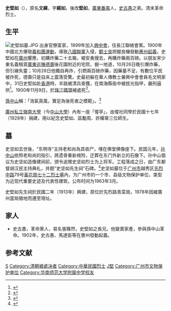 '''史堅如'''（{{bd|1879年||1900年}}），原名'''文緯'''，字'''經如'''，後改'''堅如'''，[[廣東|廣東]][[番禺縣|番禺]]人，[[史古愚|史古愚]]之弟。清末革命烈士。

== 生平 ==
[[File:史堅如墓.JPG|thumb]]
出身官僚富家，1899年加入[[興中會|興中會]]，往長江聯絡會黨。1900年中國北方爆發[[義和團運動|義和團運動]]，導致[[八國聯軍|八國聯軍]]入侵，[[鄭士良|鄭士良]]把握良機發動[[惠州起義|惠州起義]]，史堅如在[[廣州|廣州]]響應，初購炸藥二十五箱，被安勇搜去，再購炸藥兩百磅。以朋友宋少東名義租賃[[廣東巡撫|廣東巡撫]][[德壽_(人物)|德壽]]後花園附近的宅院，掘一地道，10月26日晚引爆炸藥，但引線失靈；10月28日他獨自再炸，引燃兩百磅炸藥，因藥量不足，有數位平民被炸死，德壽只是自床上震落受驚。史最初躲在華人傳教士兼興中會會員毛文明家中，31日史堅如赴[[香港|香港]]時，半路被清兵查獲，在南海縣衙中被拔光指甲，嚴刑逼供<ref>{{cite book
| editor = 广州市地方志编纂委员会
| title = 《广州市志·卷十九·人物志》
| url = http://www.wenqujingdian.com/Public/editor/attached/file/12/B3059961.pdf
| chapter = 史坚如
| page = 58
| via = 文曲经典数字图书馆
| access-date = 2022-02-09
| archive-date = 2022-02-09
| archive-url = https://web.archive.org/web/20220209194226/http://www.wenqujingdian.com/Public/editor/attached/file/12/B3059961.pdf
| dead-url = no
}}</ref>。1900年11月9日，於[[珠江碼頭|珠江碼頭]]被處死<ref>{{cite book | language = zh-hans | author = 贾逸君 | coauthors =  | title = 《民国名人传》 | url =  | date = 1993年 | location =  | publisher = 岳麓书社  | id =  | isbn = 7805203652 | pages = 28页 }}</ref>。

[[孫中山|孫中山]]稱：「浩氣英風，實足為後死者之模範」。<ref>{{cite web|url=http://bdcconline.net/zh-hant/stories/shi-jianru|title=Shi Jianru |website=基督教史人物傳記}}</ref>

[[岭南大学_(广州)|廣州私立嶺南大學]]（今[[中山大學|中山大學]]）內有一座「惺亭」，由惺社同學於民國十七年（1928年）捐建，用以紀念史堅如、區勵周、許耀章三位師生。

== 墓 ==
{{文物保护单位
|名称 = 史坚如墓
|图片 = [[File:史堅如先生祠.JPG|250px]]<br/><small>史堅如先生祠（史堅如墓），大門石額由[[胡漢民|胡漢民]]題字。
|说明 = 
|级别 = 市、县级文物保护单位
|省名 = 广东省
|市/县名 = 广州市
|所在 = 越秀区先烈中路79号
|坐标 =<!-- 请使用{{Coord}}模板 -->
|分类 = 近现代重要史迹及代表性建筑
|时代 = 1913
|编号 = 
|登录 = 1963年3月
}}
史坚如去世後，“东明寺”主持老和尚為其收尸，埋在佛堂佛像座下。民国元年，[[孙中山|孙中山]]依照老和尚的指引，將遗骨重新棺殓，迁葬在东门外新立的石像下。孙中山倡议为史坚如造像建祠前，颁令追赠史坚如烈士为上将军。工程落成之日，由广东都督胡汉民主持典礼，并题“史坚如先生祠”石碑。<ref>{{Cite web
|author=史勖济
|url=https://www.gzzxws.gov.cn/gzws/gzws/ml/hqcc/201107/t20110719_21501.htm
|title=怀念我的嗣父史坚如
|website=中国人民政治协商会议广州市委员会
|access-date=2022-02-09
|archive-date=2022-02-09
|archive-url=https://web.archive.org/web/20220209205529/https://www.gzzxws.gov.cn/gzws/gzws/ml/hqcc/201107/t20110719_21501.htm
|dead-url=no
}}</ref>史坚如墓位于[[广州市|广州市]]越秀区[[先烈路_(广州)|先烈中路]]79号[[黃花崗七十二烈士墓|黃花崗七十二烈士墓]]內，为广州市的一个市、县级文物保护单位，类型为近现代重要史迹及代表性建筑，公布时间为1963年3月。

史堅如先生祠於民國二年（1913年）興建，原位於先烈路青菜崗，1978年因被廣州當局徵地而遷至現址。

==家人==
*史古愚，革命黨人，易名張篠然，史堅如之長兄。他變賣家產，參與孫中山革命。1902年，史古愚、馬達臣等在惠州發動起義。
== 参考文献 ==
{{reflist}}
{{DEFAULTSORT:Shi}}
[[Category:广州人|S]]
[[Category:清朝被處決者|Category:清朝被處決者]]
[[Category:中華民國烈士|Category:中華民國烈士]]
[[Category:史姓|J堅]]
[[Category:广州市文物保护单位|Category:广州市文物保护单位]]
[[Category:华南师范大学附属中学校友|Category:华南师范大学附属中学校友]]